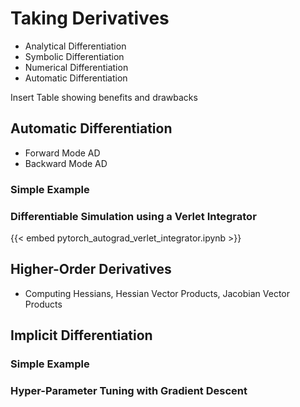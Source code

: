# Taking Derivatives {#sec-taking-derivatives}

- Analytical Differentiation
- Symbolic Differentiation
- Numerical Differentiation
- Automatic Differentiation

Insert Table showing benefits and drawbacks

## Automatic Differentiation

- Forward Mode AD
- Backward Mode AD

### Simple Example

### Differentiable Simulation using a Verlet Integrator

{{< embed pytorch_autograd_verlet_integrator.ipynb >}}

## Higher-Order Derivatives

- Computing Hessians, Hessian Vector Products, Jacobian Vector Products

## Implicit Differentiation

### Simple Example

### Hyper-Parameter Tuning with Gradient Descent


